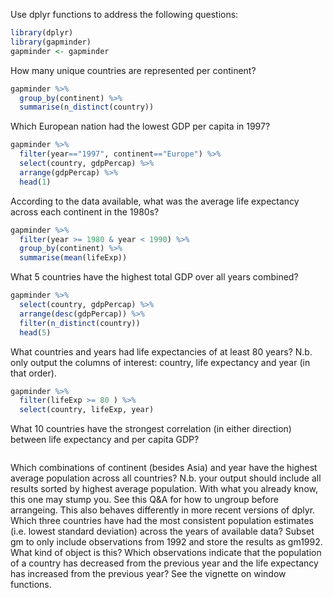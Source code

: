 Use dplyr functions to address the following questions:

```r
library(dplyr)
library(gapminder)
gapminder <- gapminder
```

How many unique countries are represented per continent?

```r
gapminder %>% 
  group_by(continent) %>% 
  summarise(n_distinct(country))
```

Which European nation had the lowest GDP per capita in 1997?

```r
gapminder %>% 
  filter(year=="1997", continent=="Europe") %>%
  select(country, gdpPercap) %>%
  arrange(gdpPercap) %>%
  head(1)
```


According to the data available, what was the average life expectancy across each continent in the 1980s?
```r
gapminder %>%
  filter(year >= 1980 & year < 1990) %>%
  group_by(continent) %>%
  summarise(mean(lifeExp))

```

What 5 countries have the highest total GDP over all years combined?
```r
gapminder %>% 
  select(country, gdpPercap) %>%
  arrange(desc(gdpPercap)) %>%
  filter(n_distinct(country))
  head(5)
```

What countries and years had life expectancies of at least 80 years? N.b. only output the columns of interest: country, life expectancy and year (in that order).

```r
gapminder %>%
  filter(lifeExp >= 80 ) %>%
  select(country, lifeExp, year)
```


What 10 countries have the strongest correlation (in either direction) between life expectancy and per capita GDP?

```r

```

Which combinations of continent (besides Asia) and year have the highest average population across all countries? N.b. your output should include all results sorted by highest average population. With what you already know, this one may stump you. See this Q&A for how to ungroup before arrangeing. This also behaves differently in more recent versions of dplyr.
Which three countries have had the most consistent population estimates (i.e. lowest standard deviation) across the years of available data?
Subset gm to only include observations from 1992 and store the results as gm1992. What kind of object is this?
Which observations indicate that the population of a country has decreased from the previous year and the life expectancy has increased from the previous year? See the vignette on window functions.
